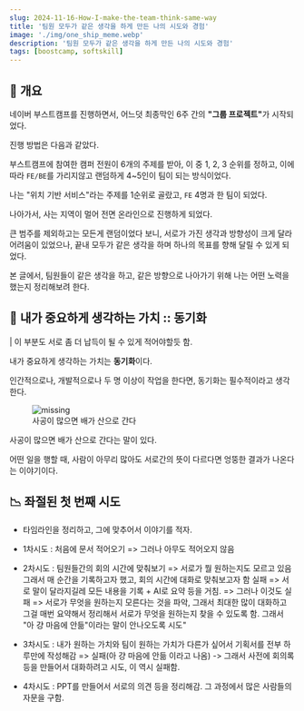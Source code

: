 ```yaml
---
slug: 2024-11-16-How-I-make-the-team-think-same-way
title: '팀원 모두가 같은 생각을 하게 만든 나의 시도와 경험'
image: './img/one_ship_meme.webp'
description: '팀원 모두가 같은 생각을 하게 만든 나의 시도와 경험'
tags: [boostcamp, softskill]
---
```


## 📝 개요

네이버 부스트캠프를 진행하면서, 어느덧 최종막인 6주 간의 <strong>"그룹 프로젝트"</strong>가 시작되었다.<br/>

진행 방법은 다음과 같았다.<br/>



부스트캠프에 참여한 캠퍼 전원이 6개의 주제를 받아, 이 중 1, 2, 3 순위를 정하고, 이에 따라 `FE/BE`를 가리지않고 랜덤하게 4~5인이 팀이 되는 방식이었다.<br/>

나는 "위치 기반 서비스"라는 주제를 1순위로 골랐고, `FE` 4명과 한 팀이 되었다.<br/>

나아가서, 사는 지역이 멀어 전면 온라인으로 진행하게 되었다.<br/>

큰 범주를 제외하고는 모든게 랜덤이었다 보니, 서로가 가진 생각과 방향성이 크게 달라 어려움이 있었으나, 끝내 모두가 같은 생각을 하며 하나의 목표를 향해 달릴 수 있게 되었다.<br/>

본 글에서, 팀원들이 같은 생각을 하고, 같은 방향으로 나아가기 위해 나는 어떤 노력을 했는지 정리해보려 한다.<br/>

## 🤔 내가 중요하게 생각하는 가치 :: 동기화

| 이 부분도 서로 좀 더 납득이 될 수 있게 적어야할듯 함.

내가 중요하게 생각하는 가치는 <strong>동기화</strong>이다.<br/>

인간적으로나, 개발적으로나 두 명 이상이 작업을 한다면, 동기화는 필수적이라고 생각한다.<br/>


<figure>
  <img src={one_ship_meme} alt='missing'/>
  <figcaption>사공이 많으면 배가 산으로 간다</figcaption>
</figure>

사공이 많으면 배가 산으로 간다는 말이 있다.<br/>

어떤 일을 행할 때, 사람이 아무리 많아도 서로간의 뜻이 다르다면 엉뚱한 결과가 나온다는 이야기이다.<br/>


## 📉 좌절된 첫 번째 시도

- 타임라인을 정리하고, 그에 맞추어서 이야기를 적자.

- 1차시도 : 처음에 문서 적어오기 => 그러나 아무도 적어오지 않음
- 2차시도 : 팀원들간의 회의 시간에 맞춰보기 => 서로가 뭘 원하는지도 모르고 있음 그래서 매 순간을 기록하고자 했고, 회의 시간에 대화로 맞춰보고자 함 실패 => 서로 말이 달라지길레 모든 내용을 기록 + AI로 요약 등을 거침. => 그러나 이것도 실패 =>
서로가 무엇을 원하는지 모른다는 것을 파악, 그래서 최대한 많이 대화하고 그걸 매번 요약해서 정리해서 서로가 무엇을 원하는지 찾을 수 있도록 함. 그래서 "아 걍 마음에 안듦"이라는 말이 안나오도록 시도"
- 3차시도 : 내가 원하는 가치와 팀이 원하는 가치가 다른가 싶어서 기획서를 전부 하루만에 작성해감 => 실패(아 걍 마음에 안듦 이라고 나옴) -> 그래서 사전에 회의록 등을 만들어서 대화하려고 시도, 이 역시 실패함.
- 4차시도 : PPT를 만들어서 서로의 의견 등을 정리해감. 그 과정에서 많은 사람들의 자문을 구함.

